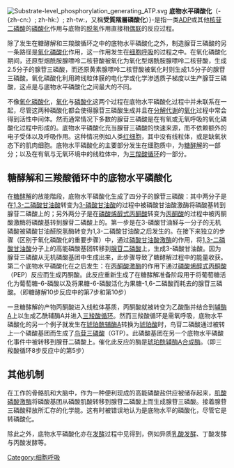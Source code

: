 {{noteTA
|G1=生命科學
|1=zh-cn:三羧酸循环; zh-hk:三羧酸循環; zh-tw:檸檬酸循環
}}
[[File:Substrate-level_phosphorylation_generating_ATP.svg|thumb]]
'''底物水平磷酸化'''（{{lang-en|'''substrate-level phosphorylation'''}}-{zh-cn:）; zh-hk:）; zh-tw:，又稱'''受質階層磷酸化'''）}-是指一类[[二磷酸腺苷|ADP]]或其他[[核苷二磷酸|核苷二磷酸]]的[[磷酸化|磷酸化]]作用与底物的[[脱氢|脱氢]]作用直接相[[偶联|偶联]]的反应过程。

除了发生在糖酵解和三羧酸循环之中的底物水平磷酸化之外，制造腺苷三磷酸的另一条路径是[[氧化磷酸化|氧化磷酸化]]作用，这一作用发生在[[细胞呼吸|细胞呼吸]]的过程之中。在氧化磷酸化期间，还原型烟酰胺腺嘌呤二核苷酸被氧化为氧化型烟酰胺腺嘌呤二核苷酸，生成2.5分子的腺苷三磷酸，而还原黄素腺嘌呤二核苷酸被氧化时则生成1.5分子的腺苷三磷酸。氧化磷酸化利用跨线粒体膜的电化学或化学渗透质子梯度以生产腺苷三磷酸，这点是与底物水平磷酸化之间最大的不同。

不像[[氧化磷酸化|氧化磷酸化]]，[[氧化|氧化]]与[[磷酸化|磷酸化]]这两个过程在底物水平磷酸化过程中并未联系在一起，尽管这两种磷酸化都会使得腺苷三磷酸生成并且在[[分解代谢|分解代谢]]的[[氧化|氧化]]过程中常会得到活性中间体。然而通常情况下多数的腺苷三磷酸是在有氧或无氧呼吸的氧化磷酸化过程中形成的。底物水平磷酸化充当腺苷三磷酸的快速来源，而不依赖额外的电子受体以及呼吸作用。这种情况例如人类[[红细胞|红细胞]]，其中没有线粒体，或是缺氧状态下的肌肉细胞。底物水平磷酸化的主要部分发生在细胞质中，为[[糖酵解|糖酵解]]的一部分；以及在有氧与无氧环境中的线粒体中，为[[三羧酸循环|三羧酸循环]]的一部分。
==糖酵解和三羧酸循环中的底物水平磷酸化==
在[[糖酵解|糖酵解]]的放能階段，底物水平磷酸化生成了四分子的腺苷三磷酸：其中两分子是在[[1,3-二磷酸甘油酸|1,3-二磷酸甘油酸]]转变为[[3-磷酸甘油酸|3-磷酸甘油酸]]的过程中被磷酸甘油酸激酶将磷酸基转到腺苷二磷酸上的；另外两分子是在[[磷酸烯醇式丙酮酸|磷酸烯醇式丙酮酸]]转变为[[丙酮酸|丙酮酸]]的过程中被丙酮酸激酶将磷酸基转到腺苷二磷酸上的。第一步是在3-磷酸甘油醛与一分子的无机磷酸被磷酸甘油醛脱氢酶转变为1,3-二磷酸甘油酸之后发生的。在接下来独立的步骤（区别于氧化磷酸化的重要步骤）中，通过[[磷酸甘油酸激酶|磷酸甘油酸激酶]]的作用，将[[1,3-二磷酸甘油酸|1,3-二磷酸甘油酸]]分子上的高能磷酸基团转移到[[腺苷二磷酸|腺苷二磷酸]]上，生成3-磷酸甘油酸。因为腺苷三磷酸从无机磷酸基团中生成出来，此步骤导致了糖酵解过程中的能量收获。第二个底物水平磷酸化在之后发生：在[[丙酮酸激酶|丙酮酸激酶]]的作用下通过[[磷酸烯醇式丙酮酸|磷酸烯醇式丙酮酸]]（PEP）反应而生成丙酮酸。此反应重新生成了在糖酵解准备阶段用于将葡萄糖活化为葡萄糖-6-磷酸以及将果糖-6-磷酸活化为果糖-1,6-二磷酸而耗去的腺苷三磷酸。（即糖酵解10步反应中的第7步和第10步）

一旦糖酵解的产物丙酮酸进入线粒体基质，丙酮酸就被转变为乙酸酯并结合到[[辅酶A|辅酶A]]上以生成乙酰辅酶A并进入[[三羧酸循环|三羧酸循环]]。然而三羧酸循环是需氧呼吸，底物水平磷酸化的另一个例子就发生在[[琥珀酰辅酶A|琥珀酰辅酶A]]转换为[[琥珀酸|琥珀酸]]时，鸟苷二磷酸通过被转上一个磷酸基团而生成了[[鸟苷三磷酸|鸟苷三磷酸]]（GTP）。此磷酸基团在另一个底物水平磷酸化事件中被转移到腺苷二磷酸上。催化此反应的酶是[[琥珀酰辅酶A合成酶|琥珀酰辅酶A合成酶]]。（即三羧酸循环8步反应中的第5步）

==其他机制==
在工作的骨骼肌和大脑中，{{le|磷酸肌酸|Phosphocreatine}}作为一种便利现成的高能磷酸盐供应被储存起来，[[肌酸磷酸激酶|肌酸磷酸激酶]]将磷酸基团从磷酸肌酸转移到腺苷二磷酸上而生成腺苷三磷酸。接着腺苷三磷酸释放所汇存的化学能。这有时被错误地认为是底物水平的磷酸化，尽管它是转磷酸化。

除此之外，底物水平磷酸化亦在[[发酵_(生物化学)|发酵]]过程中见得到，例如异质[[乳酸发酵|乳酸发酵]]、丁酸发酵与丙酸发酵等。

[[Category:细胞呼吸|Category:细胞呼吸]]
